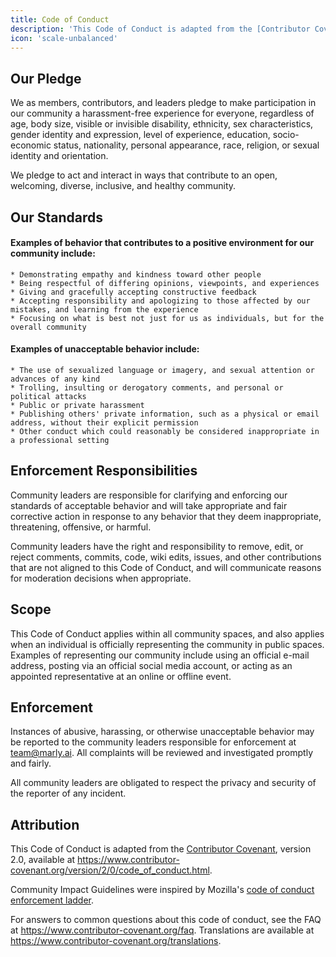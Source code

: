 ```yaml
---
title: Code of Conduct
description: 'This Code of Conduct is adapted from the [Contributor Covenant](https://www.contributor-covenant.org/).'
icon: 'scale-unbalanced'
---
```


## Our Pledge

We as members, contributors, and leaders pledge to make participation in our community a harassment-free experience for everyone, regardless of age, body size, visible or invisible disability, ethnicity, sex characteristics, gender identity and expression, level of experience, education, socio-economic status, nationality, personal appearance, race, religion, or sexual identity and orientation.

We pledge to act and interact in ways that contribute to an open, welcoming, diverse, inclusive, and healthy community.

## Our Standards

#### Examples of behavior that contributes to a positive environment for our community include:

    * Demonstrating empathy and kindness toward other people
    * Being respectful of differing opinions, viewpoints, and experiences
    * Giving and gracefully accepting constructive feedback
    * Accepting responsibility and apologizing to those affected by our mistakes, and learning from the experience
    * Focusing on what is best not just for us as individuals, but for the overall community

#### Examples of unacceptable behavior include:

    * The use of sexualized language or imagery, and sexual attention or advances of any kind
    * Trolling, insulting or derogatory comments, and personal or political attacks
    * Public or private harassment
    * Publishing others' private information, such as a physical or email address, without their explicit permission
    * Other conduct which could reasonably be considered inappropriate in a professional setting

## Enforcement Responsibilities

Community leaders are responsible for clarifying and enforcing our standards of acceptable behavior and will take appropriate and fair corrective action in response to any behavior that they deem inappropriate, threatening, offensive, or harmful.

Community leaders have the right and responsibility to remove, edit, or reject comments, commits, code, wiki edits, issues, and other contributions that are not aligned to this Code of Conduct, and will communicate reasons for moderation decisions when appropriate.

## Scope 

This Code of Conduct applies within all community spaces, and also applies when an individual is officially representing the community in public spaces. Examples of representing our community include using an official e-mail address, posting via an official social media account, or acting as an appointed representative at an online or offline event.

## Enforcement

Instances of abusive, harassing, or otherwise unacceptable behavior may be reported to the community leaders responsible for enforcement at [team@marly.ai](team@marly.ai). All complaints will be reviewed and investigated promptly and fairly.

All community leaders are obligated to respect the privacy and security of the reporter of any incident.

## Attribution

This Code of Conduct is adapted from the [Contributor Covenant](https://www.contributor-covenant.org/), version 2.0, available at https://www.contributor-covenant.org/version/2/0/code_of_conduct.html.

Community Impact Guidelines were inspired by Mozilla's [code of conduct enforcement ladder](https://github.com/mozilla/inclusion).

For answers to common questions about this code of conduct, see the FAQ at https://www.contributor-covenant.org/faq. Translations are available at https://www.contributor-covenant.org/translations.